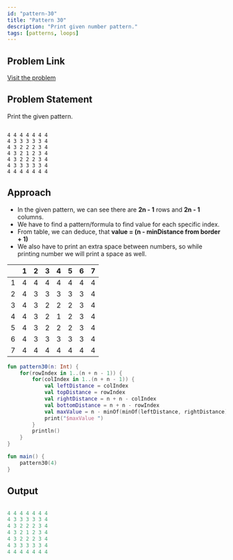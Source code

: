 ```yaml
---
id: "pattern-30"
title: "Pattern 30"
description: "Print given number pattern."
tags: [patterns, loops]
---
```


## Problem Link

[Visit the problem](https://github.com/kunal-kushwaha/DSA-Bootcamp-Java/blob/main/assignments/09-patterns.md)

## Problem Statement

Print the given pattern.

```text

4 4 4 4 4 4 4 
4 3 3 3 3 3 4 
4 3 2 2 2 3 4 
4 3 2 1 2 3 4 
4 3 2 2 2 3 4 
4 3 3 3 3 3 4 
4 4 4 4 4 4 4 

```

## Approach

- In the given pattern, we can see there are **2n - 1** rows and **2n - 1** columns.
- We have to find a pattern/formula to find value for each specific index.
- From table, we can deduce, that **value = (n - minDistance from border + 1)**
- We also have to print an extra space between numbers, so while printing number we will print a space as well.

<TableWrapper rows="2n - 1 = 7" cols="2n - 1 = 7">

|       |   1   |   2   |   3   |   4   |   5   |   6   |   7   |
| :---: | :---: | :---: | :---: | :---: | :---: | :---: | :---: |
|   1   |   4   |   4   |   4   |   4   |   4   |   4   |   4   |
|   2   |   4   |   3   |   3   |   3   |   3   |   3   |   4   |
|   3   |   4   |   3   |   2   |   2   |   2   |   3   |   4   |
|   4   |   4   |   3   |   2   |   1   |   2   |   3   |   4   |
|   5   |   4   |   3   |   2   |   2   |   2   |   3   |   4   |
|   6   |   4   |   3   |   3   |   3   |   3   |   3   |   4   |
|   7   |   4   |   4   |   4   |   4   |   4   |   4   |   4   |

</TableWrapper>

<Tabs>
<TabItem value="kotlin" label="Kotlin">
<SolutionAuthor name="@msvhora"/>

```kt
fun pattern30(n: Int) {
    for(rowIndex in 1..(n + n - 1)) {
        for(colIndex in 1..(n + n - 1)) {
            val leftDistance = colIndex
            val topDistance = rowIndex
            val rightDistance = n + n - colIndex
            val bottomDistance = n + n - rowIndex
            val maxValue = n - minOf(minOf(leftDistance, rightDistance), topDistance, bottomDistance) + 1
            print("$maxValue ")
        }
        println()
    }
}

fun main() {    
    pattern30(4)
}

```

</TabItem>
</Tabs>

## Output

```kt

4 4 4 4 4 4 4 
4 3 3 3 3 3 4 
4 3 2 2 2 3 4 
4 3 2 1 2 3 4 
4 3 2 2 2 3 4 
4 3 3 3 3 3 4 
4 4 4 4 4 4 4 

```
